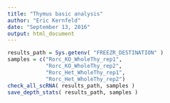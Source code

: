 ```yaml
---
title: "Thymus basic analysis"
author: "Eric Kernfeld"
date: "September 13, 2016"
output: html_document
---
```



```r
results_path = Sys.getenv( "FREEZR_DESTINATION" )
samples = c("Rorc_KO_WholeThy_rep1",
            "Rorc_KO_WholeThy_rep2",
            "Rorc_Het_WholeThy_rep1",
            "Rorc_Het_WholeThy_rep2")
check_all_scRNA( results_path, samples )
save_depth_stats( results_path, samples )

```
                 